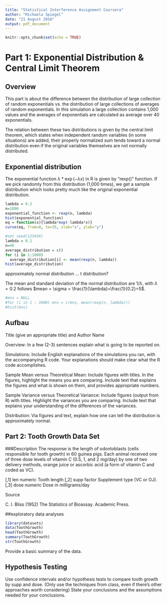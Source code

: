 ```yaml
---
title: "Statistical Interference Assignment Coursera"
author: "Michaela Spiegel"
date: "21 August 2018"
output: pdf_document
---
```


```r
knitr::opts_chunk$set(echo = TRUE)
```

# Part 1: Exponential Distribution & Central Limit Theorem

## Overview
This part is about the difference between the distribution of large collection of random exponentials vs. the distribution of large collections of averages of random exponentials. In this simulation a large collection contains 1,000 values and the averages of exponentials are calculated as average over 40 exponentials. 

The relation between these two distributions is given by the central limit theorem, which states when independent random variables (in some situations) are added, their properly normalized sum tends toward a normal distribution even if the original variables themselves are not normally distributed.

## Exponential distribution
The exponential function $\lambda * \exp(-\lambda x)$ in R is given by "rexp()" function.
If we pick randomly from this distribution (1,000 times), we get a sample distribution which looks pretty much like the original exponential distribution.

```r
lambda = 0.2
n=1000
exponential_function <- rexp(n, lambda)
hist(exponential_function)
eq = function(x){lambda*exp(-lambda*x)}
curve(eq, from=0, to=35, xlab="x", ylab="y")
```





```r
#set seed(123456)
lambda = 0.2
n=40
average_distribution = c()
for (i in 1:1000)
  average_distribution[i] <- mean(rexp(n, lambda))
hist(average_distribution)
```


approximately normal distribution ... t distribution?

The mean  and standard deviation of the normal distribution are $1/\lambda$, with $\lambda = 0.2$ follows $mean = \sigma = \frac{1}{\lambda}=\frac{1}{0.2}=5$. 



```r
#mns = NULL
#for (i in 1 : 1000) mns = c(mns, mean(rexp(n, lambda)))
#hist(mns)
```


## Aufbau

Title (give an appropriate title) and Author Name

Overview: In a few (2-3) sentences explain what is going to be reported on.

Simulations: Include English explanations of the simulations you ran, with the accompanying R code. Your explanations should make clear what the R code accomplishes.

Sample Mean versus Theoretical Mean: Include figures with titles. In the figures, highlight the means you are comparing. Include text that explains the figures and what is shown on them, and provides appropriate numbers.

Sample Variance versus Theoretical Variance: Include figures (output from R) with titles. Highlight the variances you are comparing. Include text that explains your understanding of the differences of the variances.

Distribution: Via figures and text, explain how one can tell the distribution is approximately normal.
    
## Part 2: Tooth Growth Data Set


###Description
The response is the length of odontoblasts (cells responsible for tooth growth) in 60 guinea pigs. Each animal received one of three dose levels of vitamin C (0.5, 1, and 2 mg/day) by one of two delivery methods, orange juice or ascorbic acid (a form of vitamin C and coded as VC). 


[,1]	 len	 numeric	 Tooth length
[,2]	 supp	 factor	 Supplement type (VC or OJ).
[,3]	 dose	 numeric	 Dose in milligrams/day

Source

C. I. Bliss (1952) The Statistics of Bioassay. Academic Press.

##exploratory data analyses

```r
library(datasets)
data(ToothGrowth)
head(ToothGrowth)
summary(ToothGrowth)
str(ToothGrowth)
```



Provide a basic summary of the data.

## Hypothesis Testing
Use confidence intervals and/or hypothesis tests to compare tooth growth by supp and dose. (Only use the techniques from class, even if there's other approaches worth considering)
State your conclusions and the assumptions needed for your conclusions.
